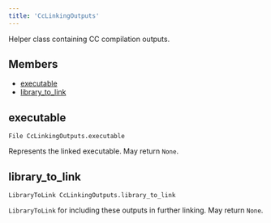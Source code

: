 ```yaml
---
title: 'CcLinkingOutputs'
---
```




Helper class containing CC compilation outputs.

## Members

- [executable](#executable)
- [library\_to\_link](#library_to_link)

## executable

```
File CcLinkingOutputs.executable
```

 Represents the linked executable.
 May return `None`.



## library\_to\_link

```
LibraryToLink CcLinkingOutputs.library_to_link
```

 `LibraryToLink` for including these outputs in further linking.
 May return `None`.
